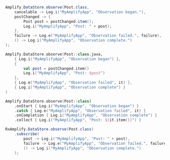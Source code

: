 <BlockSwitcher>
<Block name="Java">

```java
Amplify.DataStore.observe(Post.class,
    cancelable -> Log.i("MyAmplifyApp", "Observation began."),
    postChanged -> {
        Post post = postChanged.item();
        Log.i("MyAmplifyApp", "Post: " + post);
    },
    failure -> Log.e("MyAmplifyApp", "Observation failed.", failure),
    () -> Log.i("MyAmplifyApp", "Observation complete.")
);
```

</Block>
<Block name="Kotlin - Callbacks">

```kotlin
Amplify.DataStore.observe(Post::class.java,
    { Log.i("MyAmplifyApp", "Observation began") },
    {
        val post = postChanged.item()
        Log.i("MyAmplifyApp", "Post: $post")
    },
    { Log.e("MyAmplifyApp", "Observation failed", it) },
    { Log.i("MyAmplifyApp", "Observation complete") }
)
```

</Block>
<Block name="Kotlin - Coroutines (Beta)">

```kotlin
Amplify.DataStore.observe(Post::class)
    .onStart { Log.i("MyAmplifyApp", "Observation began") }
    .catch { Log.e("MyAmplifyApp", "Observation failed", it) }
    .onCompletion { Log.i("MyAmplifyApp", "Observation complete") }
    .collect { Log.i("MyAmplifyApp", "Post: ${it.item()}") }
```

</Block>
<Block name="RxJava">

```java
RxAmplify.DataStore.observe(Post.class)
    .subscribe(
        post -> Log.i("MyAmplifyApp", "Post: " + post),
        failure -> Log.e("MyAmplifyApp", "Observation failed.", failure),
        () -> Log.i("MyAmplifyApp", "Observation complete.")
    );
```

</Block>
</BlockSwitcher>
